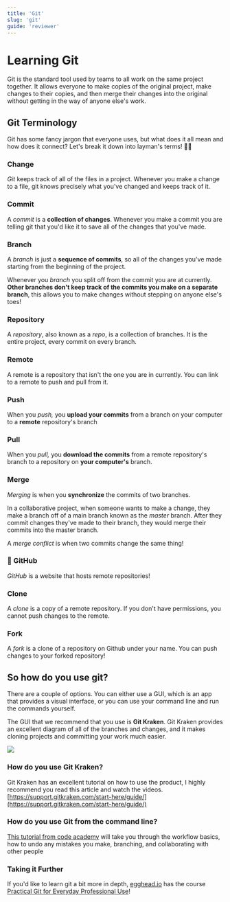 ```yaml
---
title: 'Git'
slug: 'git'
guide: 'reviewer'
---
```


# Learning Git

Git is the standard tool used by teams to all work on the same project together. It allows everyone to make copies of the original project, make changes to their copies, and then merge their changes into the original without getting in the way of anyone else's work.

## Git Terminology

Git has some fancy jargon that everyone uses, but what does it all mean and how does it connect? Let's break it down into layman's terms! 👨‍🏫

### Change

*Git* keeps track of all of the files in a project. Whenever you make a change to a file, git knows precisely what you've changed and keeps track of it. 

### Commit

A *commit* is a **collection of changes**. Whenever you make a commit you are telling git that you'd like it to save all of the changes that you've made. 

### Branch

A *branch* is just a **sequence of commits**, so all of the changes you've made starting from the beginning of the project. 

Whenever you *branch* you split off from the commit you are at currently. **Other branches don't keep track of the commits you make on a separate branch**, this allows you to make changes without stepping on anyone else's toes! 

### Repository

A *repository*, also known as a *repo*, is a collection of branches. It is the entire project, every commit on every branch. 

### Remote

A remote is a repository that isn't the one you are in currently. You can link to a remote to push and pull from it. 

### Push

When you *push,* you **upload your commits** from a branch on your computer to a **remote** repository's branch


### Pull

When you *pull,* you **download the commits** from a remote repository's branch to a repository on **your computer's** branch. 


### Merge

*Merging* is when you **synchronize** the commits of two branches. 

In a collaborative project, when someone wants to make a change, they make a branch off of a main branch known as the *master* branch. After they commit changes they've made to their branch, they would merge their commits into the master branch.

A *merge conflict* is when two commits change the same thing! 

### 🐙 GitHub

*GitHub* is a website that hosts remote repositories! 

### Clone

A *clone* is a copy of a remote repository. If you don't have permissions, you cannot push changes to the remote. 


### Fork

A *fork* is a clone of a repository on Github under your name. You can push changes to your forked repository!

## So how do you use git?

There are a couple of options. You can either use a GUI, which is an app that provides a visual interface, or you can use your command line and run the commands yourself. 

The GUI that we recommend that you use is **Git Kraken**. Git Kraken provides an excellent diagram of all of the branches and changes, and it makes cloning projects and committing your work much easier. 

![](../../../images/photos/git/gitkraken.png)

### How do you use Git Kraken?

Git Kraken has an excellent tutorial on how to use the product, I highly recommend you read this article and watch the videos. [https://support.gitkraken.com/start-here/guide/](https://support.gitkraken.com/start-here/guide/)

### How do you use Git from the command line?

[This tutorial from code academy](https://www.codecademy.com/learn/learn-git) will take you through the workflow basics, how to undo any mistakes you make, branching, and collaborating with other people

### Taking it Further

If you'd like to learn git a bit more in depth, [egghead.io](http://egghead.io) has the course [Practical Git for Everyday Professional Use](https://egghead.io/courses/practical-git-for-everyday-professional-use)!